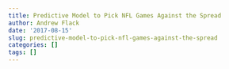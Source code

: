 ```yaml
---
title: Predictive Model to Pick NFL Games Against the Spread
author: Andrew Flack
date: '2017-08-15'
slug: predictive-model-to-pick-nfl-games-against-the-spread
categories: []
tags: []
---
```


